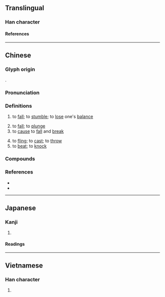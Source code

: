 {{character info}}
==Translingual==

===Han character===
{{Han char|rn=64|rad=手|as=11|sn=14|four=50043|canj=QYIJ|ids=⿰扌率}}

====References====
{{Han ref|kx=0449.270|dkj=12577|dj=0800.120|hdz=31949.040|uh=6454}}

----

==Chinese==
{{zh-forms}}

===Glyph origin===
{{Han compound|手|率|c1=s|c2=p|t1=hand|ls=psc|no_och2=y}}.

===Pronunciation===
{{zh-pron
|m=shuāi
|ma=Zh-shuai.ogg
|c=seot1,seoi1
|h=pfs=
|md=
|mn=sut/ml:soai/xm,zz,tw:siak/qz:sak/tw:siàng
|mn_note=sut - literary; soai, siak/sak - vernacular (俗)
|w=4seq
|mc=y
|oc=y
|cat=v
}}

===Definitions===
{{zh-hanzi}}

# to [[fall]]; to [[stumble]]; to [[lose]] one's [[balance]]
#: {{zh-x|摔 了 一 跤|to have had a fall}}
#: {{zh-x|他 從 馬背 上 摔 了 下 來。|He fell off a horse.}}
# to [[fall]]; to [[plunge]]
# to [[cause]] to [[fall]] and [[break]]
#: {{zh-x|我 不 小心 把 杯子{zi} 摔 了。|I '''broke''' the cup accidentally.}}
# to [[fling]]; to [[cast]]; to [[throw]]
# to [[beat]]; to [[knock]]

===Compounds===
{{zh-der|不摔|摔倒|摔跟頭|摔喪|摔角|摔手|摔打|摔臉子|摔筋斗|摔打砸拉|摔炮|摔破|摔傷|拋摔|破罐破摔|摔跤|摔交|胡打海摔|過肩摔}}

===References===
* {{R:yue:Hanzi}}
* {{thcwd|10532}}

{{zh-cat|Elementary}}

----

==Japanese==

===Kanji===
{{ja-kanji|grade=|rs=手11}}

# {{rfdef|ja|sort=手11}}

====Readings====
{{ja-readings
|on=しゅつ, しゅち
}}

----

==Vietnamese==

===Han character===
{{vi-readings|rs=手11|reading=[[suất]], [[suốt]]}}

# {{rfdef|vi|sort=手11}}

{{cln|vi|Han tu}}